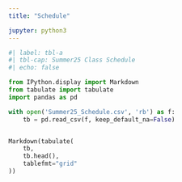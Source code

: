 ```yaml
---
title: "Schedule"

jupyter: python3
---
```



```python
#| label: tbl-a
#| tbl-cap: Summer25 Class Schedule
#| echo: false

from IPython.display import Markdown
from tabulate import tabulate
import pandas as pd 

with open('Summer25_Schedule.csv', 'rb') as f:
    tb = pd.read_csv(f, keep_default_na=False)


Markdown(tabulate(
    tb, 
    tb.head(),
    tablefmt="grid"
))
```